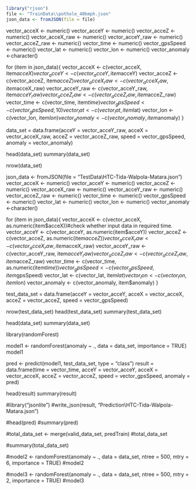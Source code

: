 

```r
library("rjson")
file <- "TrainData\\pothole_40kmph.json"
json_data <- fromJSON(file = file)
```



vector_acceX <- numeric()
vector_acceY <- numeric()
vector_acceZ <- numeric()
vector_acceX_raw <- numeric()
vector_acceY_raw <- numeric()
vector_acceZ_raw <- numeric()
vector_time <- numeric()
vector_gpsSpeed <- numeric()
vector_lat <- numeric()
vector_lon <- numeric()
vector_anomaly <-character()

for (item in json_data){
  vector_acceX <- c(vector_acceX, item$acceX)
  vector_acceY <- c(vector_acceY, item$acceY)
  vector_acceZ <- c(vector_acceZ, item$acceZ)
  vector_acceX_raw <- c(vector_acceX_raw, item$acceX_raw)
  vector_acceY_raw <- c(vector_acceY_raw, item$acceY_raw)
  vector_acceZ_raw <- c(vector_acceZ_raw, item$acceZ_raw)
  vector_time <- c(vector_time, item$time)
  vector_gpsSpeed <- c(vector_gpsSpeed, 10)
  vector_lat <- c(vector_lat, item$lat)
  vector_lon <- c(vector_lon, item$lon)
  vector_anomaly <- c(vector_anomaly, item$anomaly)
}

data_set = data.frame(acceY = vector_acceY_raw, acceX = vector_acceX_raw, acceZ = vector_acceZ_raw, speed = vector_gpsSpeed, anomaly = vector_anomaly)

head(data_set)
summary(data_set)

nrow(data_set)

###############################################################

json_data <- fromJSON(file = "TestData\\HTC-Tida-Walpola-Matara.json")
vector_acceX <- numeric()
vector_acceY <- numeric()
vector_acceZ <- numeric()
vector_acceX_raw <- numeric()
vector_acceY_raw <- numeric()
vector_acceZ_raw <- numeric()
vector_time <- numeric()
vector_gpsSpeed <- numeric()
vector_lat <- numeric()
vector_lon <- numeric()
vector_anomaly <-character()

for (item in json_data){
  vector_acceX <- c(vector_acceX, as.numeric(item$acceX))#check whether input data in required time.
  vector_acceY <- c(vector_acceY, as.numeric(item$acceY))
  vector_acceZ <- c(vector_acceZ, as.numeric(item$acceZ))
  vector_acceX_raw <- c(vector_acceX_raw, item$acceX_raw)
  vector_acceY_raw <- c(vector_acceY_raw, item$acceY_raw)
  vector_acceZ_raw <- c(vector_acceZ_raw, item$acceZ_raw)
  vector_time <- c(vector_time, as.numeric(item$time))
  vector_gpsSpeed <- c(vector_gpsSpeed, item$gpsSpeed)
  vector_lat <- c(vector_lat, item$lat)
  vector_lon <- c(vector_lon, item$lon)
  vector_anomaly <- c(vector_anomaly, item$anomaly)
}

test_data_set = data.frame(acceY = vector_acceY, acceX = vector_acceX, acceZ = vector_acceZ, speed = vector_gpsSpeed)

nrow(test_data_set)
head(test_data_set)
summary(test_data_set)

head(data_set)
summary(data_set)

library(randomForest)
  
model1 <- randomForest(anomaly ~ ., data = data_set, importance = TRUE)
model1

pred <- predict(model1, test_data_set, type = "class")
result = data.frame(time = vector_time, acceY = vector_acceY, acceX = vector_acceX, acceZ = vector_acceZ, speed = vector_gpsSpeed, anomaly = pred) 

head(result)
summary(result)


#library("jsonlite")
#write_json(result, "Prediction\\HTC-Tida-Walpola-Matara.json")

#head(pred)
#summary(pred)



#total_data_set <- merge(valid_data_set, predTrain)
#total_data_set

#summary(total_data_set)

#model2 <- randomForest(anomaly ~ ., data = data_set, ntree = 500, mtry = 6, importance = TRUE)
#model2

#model3 <- randomForest(anomaly ~ ., data = data_set, ntree = 500, mtry = 2, importance = TRUE)
#model3


